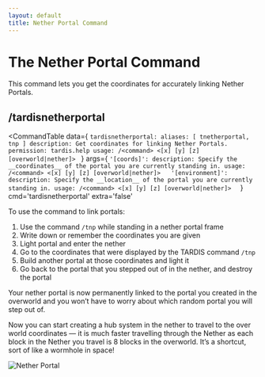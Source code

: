 ```yaml
---
layout: default
title: Nether Portal Command
---
```



# The Nether Portal Command

This command lets you get the coordinates for accurately linking Nether Portals.

## /tardisnetherportal

<CommandTable data={
`tardisnetherportal:
    aliases: [ tnetherportal, tnp ]
    description: Get coordinates for linking Nether Portals.
    permission: tardis.help
    usage: /<command> <[x] [y] [z] [overworld|nether]>
    `
}
args={
    `
    '[coords]':
      description: Specify the __coordinates__ of the portal you are currently standing in.
      usage: /<command> <[x] [y] [z] [overworld|nether]>  
    '[environment]':
      description: Specify the __location__ of the portal you are currently standing in.
      usage: /<command> <[x] [y] [z] [overworld|nether]>  
    `
}
cmd='tardisnetherportal'
extra='false'
>
</CommandTable>

To use the command to link portals:

1. Use the command `/tnp` while standing in a nether portal frame
2. Write down or remember the coordinates you are given
3. Light portal and enter the nether
4. Go to the coordinates that were displayed by the TARDIS command `/tnp`
5. Build another portal at those coordinates and light it
6. Go back to the portal that you stepped out of in the nether, and destroy the portal

Your nether portal is now permanently linked to the portal you created in the overworld and you won’t have to worry
about which random portal you will step out of.

Now you can start creating a hub system in the nether to travel to the over world coordinates — it is much faster
travelling through the Nether as each block in the Nether you travel is 8 blocks in the overworld. It’s a shortcut, sort
of like a wormhole in space!

![Nether Portal](/images/docs/tardisnp.jpg)


